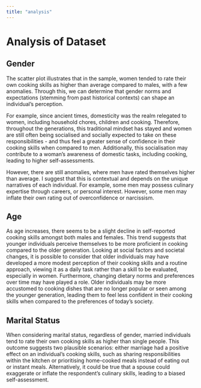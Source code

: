 ```yaml
---
title: "analysis"
---
```


# Analysis of Dataset

## Gender

The scatter plot illustrates that in the sample, women tended to rate their own cooking skills as higher than average compared to males, with a few anomalies. Through this, we can determine that gender norms and expectations (stemming from past historical contexts) can shape an individual’s perception. 

For example, since ancient times, domesticity was the realm relegated to women, including household chores, children and cooking. Therefore, throughout the generations, this traditional mindset has stayed and women are still often being socialised and socially expected to take on these responsibilities - and thus feel a greater sense of confidence in their cooking skills when compared to men. Additionally, this socialisation may contribute to a woman’s awareness of domestic tasks, including cooking, leading to higher self-assessments. 

However, there are still anomalies, where men have rated themselves higher than average. I suggest that this is contextual and depends on the unique narratives of each individual. For example, some men may possess culinary expertise through careers, or personal interest. However, some men may inflate their own rating out of overconfidence or narcissism. 

## Age

As age increases, there seems to be a slight decline in self-reported cooking skills amongst both males and females. This trend suggests that younger individuals perceive themselves to be more proficient in cooking compared to the older generation. Looking at social factors and societal changes, it is possible to consider that older individuals may have developed a more modest perception of their cooking skills and a routine approach, viewing it as a daily task rather than a skill to be evaluated, especially in women. Furthermore, changing dietary norms and preferences over time may have played a role. Older individuals may be more accustomed to cooking dishes that are no longer popular or seen among the younger generation, leading them to feel less confident in their cooking skills when compared to the preferences of today’s society.

## Marital Status

When considering marital status, regardless of gender, married individuals tend to rate their own cooking skills as higher than single people. This outcome suggests two plausible scenarios: either marriage had a positive effect on an individual’s cooking skills, such as sharing responsibilities within the kitchen or prioritising home-cooked meals instead of eating out or instant meals. Alternatively, it could be true that a spouse could exaggerate or inflate the respondent’s culinary skills, leading to a biased self-assessment.
